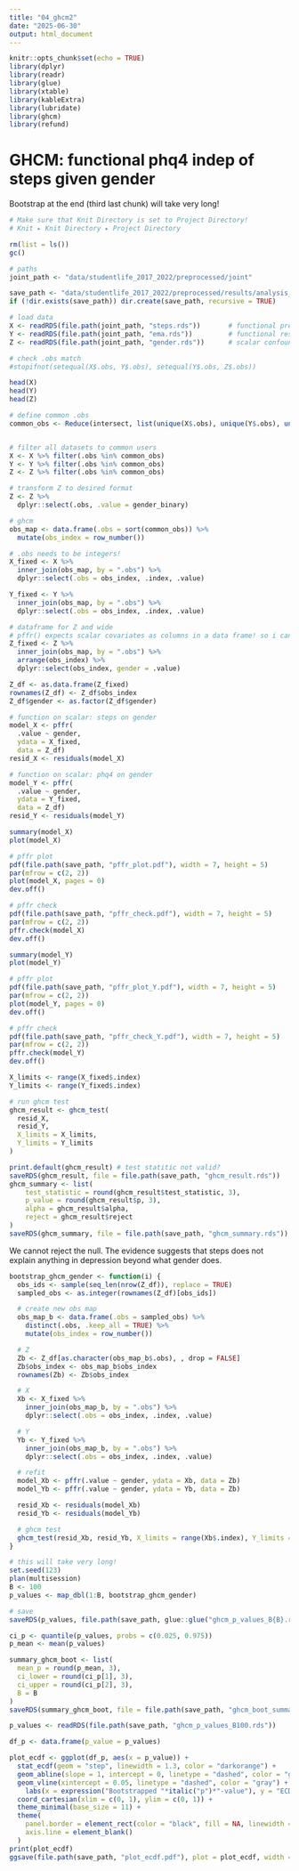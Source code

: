 ```yaml
---
title: "04_ghcm2"
date: "2025-06-30"
output: html_document
---
```


```r
knitr::opts_chunk$set(echo = TRUE)
library(dplyr)
library(readr)
library(glue)
library(xtable)
library(kableExtra)
library(lubridate)
library(ghcm)
library(refund)
```

# GHCM: functional phq4 indep of steps given gender

Bootstrap at the end (third last chunk) will take very long!

```r
# Make sure that Knit Directory is set to Project Directory! 
# Knit ▸ Knit Directory ▸ Project Directory

rm(list = ls())
gc()

# paths
joint_path <- "data/studentlife_2017_2022/preprocessed/joint"

save_path <- "data/studentlife_2017_2022/preprocessed/results/analysis_04"
if (!dir.exists(save_path)) dir.create(save_path, recursive = TRUE)

# load data
X <- readRDS(file.path(joint_path, "steps.rds"))       # functional predictor
Y <- readRDS(file.path(joint_path, "ema.rds"))         # functional response
Z <- readRDS(file.path(joint_path, "gender.rds"))      # scalar confounder

# check .obs match
#stopifnot(setequal(X$.obs, Y$.obs), setequal(Y$.obs, Z$.obs))

head(X)
head(Y)
head(Z)
```



```r
# define common .obs
common_obs <- Reduce(intersect, list(unique(X$.obs), unique(Y$.obs), unique(Z$.obs)))


# filter all datasets to common users
X <- X %>% filter(.obs %in% common_obs)
Y <- Y %>% filter(.obs %in% common_obs)
Z <- Z %>% filter(.obs %in% common_obs)

# transform Z to desired format
Z <- Z %>%
  dplyr::select(.obs, .value = gender_binary)

```



```r
# ghcm 
obs_map <- data.frame(.obs = sort(common_obs)) %>%
  mutate(obs_index = row_number())

# .obs needs to be integers!
X_fixed <- X %>%
  inner_join(obs_map, by = ".obs") %>%
  dplyr::select(.obs = obs_index, .index, .value)

Y_fixed <- Y %>%
  inner_join(obs_map, by = ".obs") %>%
  dplyr::select(.obs = obs_index, .index, .value)

```

```r
# dataframe for Z and wide 
# pffr() expects scalar covariates as columns in a data frame! so i can have more! one row per id!
Z_fixed <- Z %>%
  inner_join(obs_map, by = ".obs") %>%
  arrange(obs_index) %>%
  dplyr::select(obs_index, gender = .value)

Z_df <- as.data.frame(Z_fixed)
rownames(Z_df) <- Z_df$obs_index
Z_df$gender <- as.factor(Z_df$gender)
```


```r
# function on scalar: steps on gender
model_X <- pffr(
  .value ~ gender,
  ydata = X_fixed,
  data = Z_df)
resid_X <- residuals(model_X)

```


```r
# function on scalar: phq4 on gender
model_Y <- pffr(
  .value ~ gender,
  ydata = Y_fixed,
  data = Z_df)
resid_Y <- residuals(model_Y)
```


```r
summary(model_X)
plot(model_X)
```

```r
# pffr plot 
pdf(file.path(save_path, "pffr_plot.pdf"), width = 7, height = 5)
par(mfrow = c(2, 2))
plot(model_X, pages = 0)
dev.off()
```

```r
# pffr check
pdf(file.path(save_path, "pffr_check.pdf"), width = 7, height = 5)
par(mfrow = c(2, 2))
pffr.check(model_X)
dev.off()
```

```r
summary(model_Y)
plot(model_Y)
```


```r
# pffr plot 
pdf(file.path(save_path, "pffr_plot_Y.pdf"), width = 7, height = 5)
par(mfrow = c(2, 2))
plot(model_Y, pages = 0)
dev.off()
```


```r
# pffr check
pdf(file.path(save_path, "pffr_check_Y.pdf"), width = 7, height = 5)
par(mfrow = c(2, 2))
pffr.check(model_Y)
dev.off()
```







```r
X_limits <- range(X_fixed$.index)
Y_limits <- range(Y_fixed$.index)

# run ghcm test
ghcm_result <- ghcm_test(
  resid_X,
  resid_Y,
  X_limits = X_limits,
  Y_limits = Y_limits
)

print.default(ghcm_result) # test statitic not valid?
saveRDS(ghcm_result, file = file.path(save_path, "ghcm_result.rds"))
ghcm_summary <- list( 
	test_statistic = round(ghcm_result$test_statistic, 3),
	p_value = round(ghcm_result$p, 3),
	alpha = ghcm_result$alpha,
	reject = ghcm_result$reject
)
saveRDS(ghcm_summary, file = file.path(save_path, "ghcm_summary.rds"))
```

We cannot reject the null. The evidence suggests that steps does not explain anything in depression beyond what gender does. 





```r
bootstrap_ghcm_gender <- function(i) {
  obs_ids <- sample(seq_len(nrow(Z_df)), replace = TRUE)
  sampled_obs <- as.integer(rownames(Z_df)[obs_ids])

  # create new obs map
  obs_map_b <- data.frame(.obs = sampled_obs) %>%
    distinct(.obs, .keep_all = TRUE) %>%
    mutate(obs_index = row_number())

  # Z
  Zb <- Z_df[as.character(obs_map_b$.obs), , drop = FALSE]
  Zb$obs_index <- obs_map_b$obs_index
  rownames(Zb) <- Zb$obs_index

  # X
  Xb <- X_fixed %>%
    inner_join(obs_map_b, by = ".obs") %>%
    dplyr::select(.obs = obs_index, .index, .value)

  # Y
  Yb <- Y_fixed %>%
    inner_join(obs_map_b, by = ".obs") %>%
    dplyr::select(.obs = obs_index, .index, .value)

  # refit
  model_Xb <- pffr(.value ~ gender, ydata = Xb, data = Zb)
  model_Yb <- pffr(.value ~ gender, ydata = Yb, data = Zb)

  resid_Xb <- residuals(model_Xb)
  resid_Yb <- residuals(model_Yb)

  # ghcm test
  ghcm_test(resid_Xb, resid_Yb, X_limits = range(Xb$.index), Y_limits = range(Yb$.index))$p
}

```


```r
# this will take very long!
set.seed(123)
plan(multisession)
B <- 100
p_values <- map_dbl(1:B, bootstrap_ghcm_gender)

# save
saveRDS(p_values, file.path(save_path, glue::glue("ghcm_p_values_B{B}.rds")))
```



```r
ci_p <- quantile(p_values, probs = c(0.025, 0.975))
p_mean <- mean(p_values)

summary_ghcm_boot <- list(
  mean_p = round(p_mean, 3),
  ci_lower = round(ci_p[1], 3),
  ci_upper = round(ci_p[2], 3),
  B = B
)
saveRDS(summary_ghcm_boot, file = file.path(save_path, "ghcm_boot_summary.rds"))
```


```r
p_values <- readRDS(file.path(save_path, "ghcm_p_values_B100.rds"))

df_p <- data.frame(p_value = p_values)

plot_ecdf <- ggplot(df_p, aes(x = p_value)) +
  stat_ecdf(geom = "step", linewidth = 1.3, color = "darkorange") +
  geom_abline(slope = 1, intercept = 0, linetype = "dashed", color = "gray") +
  geom_vline(xintercept = 0.05, linetype = "dashed", color = "gray") +
	labs(x = expression("Bootstrapped "*italic("p")*"-value"), y = "ECDF") +
  coord_cartesian(xlim = c(0, 1), ylim = c(0, 1)) +
  theme_minimal(base_size = 11) +
  theme(
    panel.border = element_rect(color = "black", fill = NA, linewidth = 0.5),
    axis.line = element_blank()
  )
print(plot_ecdf)
ggsave(file.path(save_path, "plot_ecdf.pdf"), plot = plot_ecdf, width = 6, height = 4)

```

